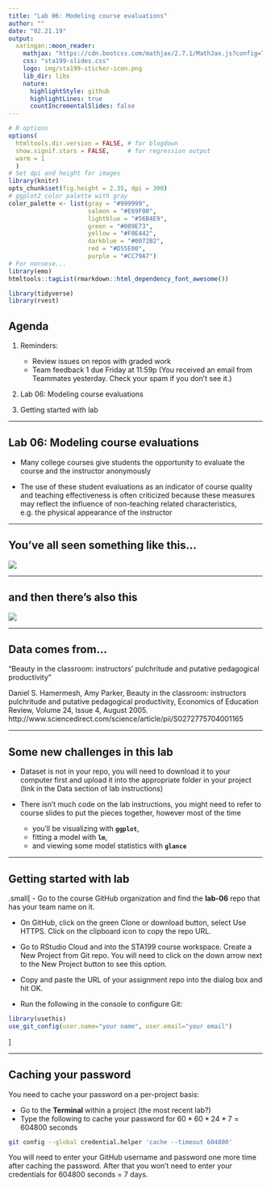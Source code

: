 ```yaml
---
title: "Lab 06: Modeling course evaluations"
author: ""
date: "02.21.19"
output:
  xaringan::moon_reader:
    mathjax: "https://cdn.bootcss.com/mathjax/2.7.1/MathJax.js?config=TeX-MML-AM_HTMLorMML"
    css: "sta199-slides.css"
    logo: img/sta199-sticker-icon.png
    lib_dir: libs
    nature:
      highlightStyle: github
      highlightLines: true
      countIncrementalSlides: false
---
```


```r
# R options
options(
  htmltools.dir.version = FALSE, # for blogdown
  show.signif.stars = FALSE,     # for regression output
  warm = 1
  )
# Set dpi and height for images
library(knitr)
opts_chunk$set(fig.height = 2.35, dpi = 300) 
# ggplot2 color palette with gray
color_palette <- list(gray = "#999999", 
                      salmon = "#E69F00", 
                      lightblue = "#56B4E9", 
                      green = "#009E73", 
                      yellow = "#F0E442", 
                      darkblue = "#0072B2", 
                      red = "#D55E00", 
                      purple = "#CC79A7")
# For nonsese...
library(emo)
htmltools::tagList(rmarkdown::html_dependency_font_awesome())
```

```r
library(tidyverse)
library(rvest)
```

## Agenda

1. Reminders: 
    - Review issues on repos with graded work
    - Team feedback 1 due Friday at 11:59p (You received an email from Teammates yesterday. Check your spam if you don't see it.)

2. Lab 06: Modeling course evaluations

3. Getting started with lab

---

## Lab 06: Modeling course evaluations

- Many college courses give students the opportunity to evaluate the course and the instructor anonymously

- The use of these student evaluations as an indicator of course quality and teaching effectiveness is often criticized because these measures may reflect the influence of non-teaching related characteristics, e.g. the physical appearance of the instructor

---

## You've all seen something like this...

![](img/06/course-eval.jpg)

---

## and then there's also this

![](img/06/rmp.png)

---

## Data comes from...

"Beauty in the classroom: instructors’ pulchritude and putative pedagogical productivity" 

Daniel S. Hamermesh, Amy Parker, Beauty in the classroom: instructors pulchritude and putative pedagogical productivity, Economics of Education Review, Volume 24, Issue 4, August 2005. http://www.sciencedirect.com/science/article/pii/S0272775704001165

---

## Some new challenges in this lab

- Dataset is not in your repo, you will need to download it to your computer first and upload it into the appropriate folder in your project (link in the Data section of lab instructions)

- There isn't much code on the lab instructions, you might need to refer to course slides to put the pieces together, however most of the time 
    + you'll be visualizing with **`ggplot`**, 
    + fitting a model with **`lm`**, 
    + and viewing some model statistics with **`glance`**

---

## Getting started with lab

.small[
- Go to the course GitHub organization and find the **lab-06** repo that has your team name on it.

- On GitHub, click on the green Clone or download button, select Use HTTPS. Click on the clipboard icon to copy the repo URL.

- Go to RStudio Cloud and into the STA199 course workspace. Create a New Project from Git repo. You will need to click on the down arrow next to the New Project button to see this option.

- Copy and paste the URL of your assignment repo into the dialog box and hit OK.

- Run the following in the console to configure Git: 

```r
library(usethis)
use_git_config(user.name="your name", user.email="your email")
```
]

---

## Caching your password

You need to cache your password on a per-project basis: 

- Go to the **Terminal** within a project (the most recent lab?)
- Type the following to cache your password for $60 * 60 * 24 * 7 = 604800$ seconds

```bash
git config --global credential.helper 'cache --timeout 604800'
```

You will need to enter your GitHub username and password one more time after caching the password. After that you won't need to enter your credentials for 604800 seconds = 7 days.


